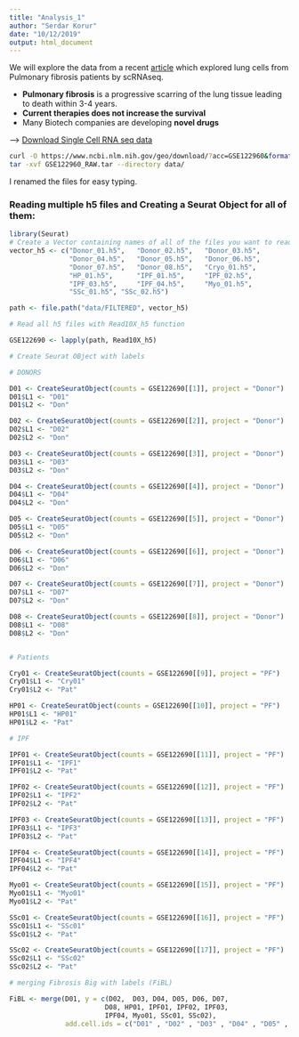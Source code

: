```yaml
---
title: "Analysis_1"
author: "Serdar Korur"
date: "10/12/2019"
output: html_document
---
```


We will explore the data from a recent [article](https://www.atsjournals.org/doi/pdf/10.1164/rccm.201712-2410OC) which explored lung cells from Pulmonary fibrosis patients by scRNAseq.


* **Pulmonary fibrosis** is a progressive scarring of the lung tissue leading to death within 3-4 years.
* **Current therapies does not increase the survival** 
* Many Biotech companies are developing **novel drugs**


---> [Download Single Cell RNA seq data](https://www.ncbi.nlm.nih.gov/geo/query/acc.cgi?acc=GSM3489196)

```bash
curl -O https://www.ncbi.nlm.nih.gov/geo/download/?acc=GSE122960&format=file 
tar -xvf GSE122960_RAW.tar --directory data/
```

I renamed the files for easy typing. 

### Reading multiple h5 files and Creating a Seurat Object for all of them:

```r
library(Seurat)
# Create a Vector containing names of all of the files you want to read in the folder 
vector_h5 <- c("Donor_01.h5",   "Donor_02.h5",   "Donor_03.h5", 
               "Donor_04.h5",   "Donor_05.h5",   "Donor_06.h5", 
               "Donor_07.h5",   "Donor_08.h5",   "Cryo_01.h5", 
               "HP_01.h5",      "IPF_01.h5",     "IPF_02.h5", 
               "IPF_03.h5",     "IPF_04.h5",     "Myo_01.h5",
               "SSc_01.h5", "SSc_02.h5")

path <- file.path("data/FILTERED", vector_h5)

# Read all h5 files with Read10X_h5 function

GSE122690 <- lapply(path, Read10X_h5)
```

```r
# Create Seurat OBject with labels

# DONORS

D01 <- CreateSeuratObject(counts = GSE122690[[1]], project = "Donor")
D01$L1 <- "D01"
D01$L2 <- "Don"

D02 <- CreateSeuratObject(counts = GSE122690[[2]], project = "Donor")
D02$L1 <- "D02"
D02$L2 <- "Don"

D03 <- CreateSeuratObject(counts = GSE122690[[3]], project = "Donor")
D03$L1 <- "D03"
D03$L2 <- "Don"

D04 <- CreateSeuratObject(counts = GSE122690[[4]], project = "Donor")
D04$L1 <- "D04"
D04$L2 <- "Don"

D05 <- CreateSeuratObject(counts = GSE122690[[5]], project = "Donor")
D05$L1 <- "D05"
D05$L2 <- "Don"

D06 <- CreateSeuratObject(counts = GSE122690[[6]], project = "Donor")
D06$L1 <- "D06"
D06$L2 <- "Don"

D07 <- CreateSeuratObject(counts = GSE122690[[7]], project = "Donor")
D07$L1 <- "D07"
D07$L2 <- "Don"

D08 <- CreateSeuratObject(counts = GSE122690[[8]], project = "Donor")
D08$L1 <- "D08"
D08$L2 <- "Don"


# Patients

Cry01 <- CreateSeuratObject(counts = GSE122690[[9]], project = "PF")
Cry01$L1 <- "Cry01"
Cry01$L2 <- "Pat"

HP01 <- CreateSeuratObject(counts = GSE122690[[10]], project = "PF")
HP01$L1 <- "HP01"
HP01$L2 <- "Pat"

# IPF

IPF01 <- CreateSeuratObject(counts = GSE122690[[11]], project = "PF")
IPF01$L1 <- "IPF1"
IPF01$L2 <- "Pat"

IPF02 <- CreateSeuratObject(counts = GSE122690[[12]], project = "PF")
IPF02$L1 <- "IPF2"
IPF02$L2 <- "Pat"

IPF03 <- CreateSeuratObject(counts = GSE122690[[13]], project = "PF")
IPF03$L1 <- "IPF3"
IPF03$L2 <- "Pat"

IPF04 <- CreateSeuratObject(counts = GSE122690[[14]], project = "PF")
IPF04$L1 <- "IPF4"
IPF04$L2 <- "Pat"

Myo01 <- CreateSeuratObject(counts = GSE122690[[15]], project = "PF")
Myo01$L1 <- "Myo01"
Myo01$L2 <- "Pat"

SSc01 <- CreateSeuratObject(counts = GSE122690[[16]], project = "PF")
SSc01$L1 <- "SSc01"
SSc01$L2 <- "Pat"

SSc02 <- CreateSeuratObject(counts = GSE122690[[17]], project = "PF")
SSc02$L1 <- "SSc02"
SSc02$L2 <- "Pat"
```


```r

# merging Fibrosis Big with labels (FiBL)

FiBL <- merge(D01, y = c(D02,  D03, D04, D05, D06, D07, 
                        D08, HP01, IPF01, IPF02, IPF03, 
                        IPF04, Myo01, SSc01, SSc02),
              add.cell.ids = c("D01" , "D02" , "D03" , "D04" , "D05" , "D06" , "D07" , "D08" , "HP01" , "IPF01" , "IPF02" , "IPF03" , "IPF04" , "Myo01" , "SSc01" , "SSc02"),  project = "FiBL")
```


